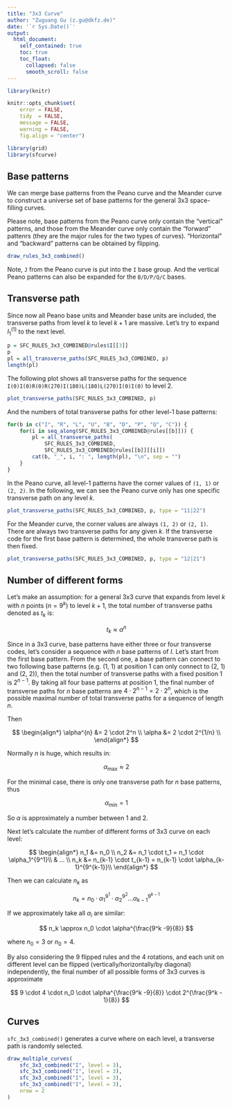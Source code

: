 ```yaml
---
title: "3x3 Curve"
author: "Zuguang Gu (z.gu@dkfz.de)"
date: '`r Sys.Date()`'
output: 
  html_document:
    self_contained: true
    toc: true
    toc_float:
      collapsed: false
      smooth_scroll: false
---
```


```r
library(knitr)

knitr::opts_chunk$set(
    error = FALSE,
    tidy  = FALSE,
    message = FALSE,
    warning = FALSE,
    fig.align = "center")

library(grid)
library(sfcurve)
```


## Base patterns

We can merge base patterns from the Peano curve and the Meander curve to
construct a universe set of base patterns for the general 3x3 space-filling curves.

Please note, base patterns from the Peano curve only contain the "vertical" patterns,
and those from the Meander curve only contain the "forward" pattenrs (they are the major
rules for the two types of curves). "Horizontal"
and "backward" patterns can be obtained by flipping.

```r
draw_rules_3x3_combined()
```

Note, `J` from the Peano curve is put into the `I` base group. And the vertical Peano
patterns can also be expanded for the `B/D/P/Q/C` bases.

## Transverse path

Since now all Peano base units and Meander base units are included, the transverse paths from level $k$ to level $k+1$ are massive. Let's try to
expand $I_1^{(1)}$ to the next level.


```r
p = SFC_RULES_3x3_COMBINED@rules$I[[3]]
p
pl = all_transverse_paths(SFC_RULES_3x3_COMBINED, p)
length(pl)
```

The following plot shows all transverse
paths for the sequence `I(0)I(0)R(0)R(270)I(180)L(180)L(270)I(0)I(0)` to level 2.


```r
plot_transverse_paths(SFC_RULES_3x3_COMBINED, p)
```

And the numbers of total transverse paths for other level-1 base patterns:

```r
for(b in c("I", "R", "L", "U", "B", "D", "P", "Q", "C")) {
    for(i in seq_along(SFC_RULES_3x3_COMBINED@rules[[b]])) {
        pl = all_transverse_paths(
            SFC_RULES_3x3_COMBINED, 
            SFC_RULES_3x3_COMBINED@rules[[b]][[i]])
        cat(b, "_", i, ": ", length(pl), "\n", sep = "")
    }
}
```

In the Peano curve, all level-1 patterns have the corner values of `(1, 1)` or `(2, 2)`.
In the following, we can see the Peano curve only has one specific transverse path on
any level $k$.

```r
plot_transverse_paths(SFC_RULES_3x3_COMBINED, p, type = "11|22")
```

For the Meander curve, the corner values are always `(1, 2)` or `(2, 1)`. 
There are always two transverse paths for any given $k$. If the transverse code
for the first base pattern is determined, the whole transverse path is then fixed.

```r
plot_transverse_paths(SFC_RULES_3x3_COMBINED, p, type = "12|21")
```

## Number of different forms

Let's make an assumption: for a general 3x3 curve that expands from level $k$ with $n$ points ($n = 9^{k}$) to level $k+1$, 
the total number of transverse paths denoted as $t_k$ is:

$$
t_k \approx \alpha^n
$$

Since in a 3x3 curve, base patterns have either three or four transverse codes,
let's consider a sequence with $n$ base patterns of $I$. Let's start from the first base pattern.
From the second one, a base pattern can connect to two following base patterns (e.g. (1, 1) at position 1 can only connect to
(2, 1) and (2, 2)), then the total number of transverse paths with a fixed position 1 is $2^{n-1}$.
By taking all four base patterns at position 1, the final number of transverse paths for $n$ base patterns 
are $4 \cdot 2^{n-1} = 2 \cdot 2^n$, which is the possible maximal number of total transverse paths for a sequence of length $n$.

Then

$$
\begin{align*}
\alpha^{n} &= 2 \cdot 2^n \\
\alpha &= 2 \cdot 2^{1/n} \\
\end{align*}
$$

Normally $n$ is huge, which results in:

$$
\alpha_\mathrm{max} \approx 2
$$

For the minimal case, there is only one transverse path for $n$ base patterns, thus 

$$\alpha_\mathrm{min} = 1$$

So $\alpha$ is approximately a number between 1 and 2. 

Next let's calculate the number of different forms of 3x3 curve on each level:

$$
\begin{align*}
n_1 &= n_0 \\
n_2 &= n_1 \cdot t_1  = n_1 \cdot \alpha_1^{9^1}\\
    & ... \\
n_k &= n_{k-1} \cdot t_{k-1}  = n_{k-1} \cdot \alpha_{k-1}^{9^{k-1}}\\
\end{align*}
$$

Then we can calculate $n_k$ as

$$
n_k = n_0 \cdot \alpha_1^{9^1} \cdot \alpha_2^{9^2} ... \alpha_{k-1}^{9^{k-1}} 
$$

If we approximately take all $\alpha_i$ are similar:

$$
n_k \approx n_0 \cdot \alpha^{\frac{9^k -9}{8}}
$$

where $n_0 = 3$ or $n_0 = 4$.

By also considering the 9 flipped rules and the 4 rotations, and each unit on different level
can be flipped (vertically/horizontally/by diagonal) independently, the final number of all possible forms of 3x3 curves is approximate

$$
9 \cdot 4 \cdot n_0 \cdot \alpha^{\frac{9^k -9}{8}} \cdot 2^{\frac{9^k - 1}{8}}
$$

## Curves

`sfc_3x3_combined()` generates a curve where on each level, a transverse path is randomly
selected.

```r
draw_multiple_curves(
    sfc_3x3_combined("I", level = 3),
    sfc_3x3_combined("I", level = 3),
    sfc_3x3_combined("I", level = 3),
    sfc_3x3_combined("I", level = 3),
    nrow = 2
)
```
